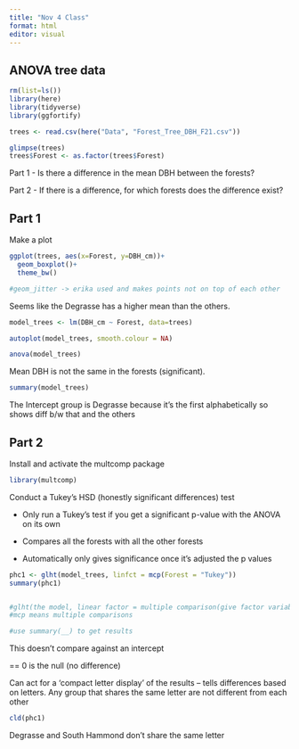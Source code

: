 ```yaml
---
title: "Nov 4 Class"
format: html
editor: visual
---
```


## ANOVA tree data

```r
rm(list=ls())
library(here)
library(tidyverse)
library(ggfortify)
```

```r
trees <- read.csv(here("Data", "Forest_Tree_DBH_F21.csv"))
```

```r
glimpse(trees)
trees$Forest <- as.factor(trees$Forest)
```

Part 1 - Is there a difference in the mean DBH between the forests?

Part 2 - If there is a difference, for which forests does the difference exist?

## Part 1

Make a plot

```r
ggplot(trees, aes(x=Forest, y=DBH_cm))+
  geom_boxplot()+
  theme_bw()

#geom_jitter -> erika used and makes points not on top of each other
```

Seems like the Degrasse has a higher mean than the others.

```r
model_trees <- lm(DBH_cm ~ Forest, data=trees)
```

```r
autoplot(model_trees, smooth.colour = NA)
```

```r
anova(model_trees)
```

Mean DBH is not the same in the forests (significant).

```r
summary(model_trees)
```

The Intercept group is Degrasse because it's the first alphabetically so shows diff b/w that and the others

## Part 2

Install and activate the multcomp package

```r
library(multcomp)
```

Conduct a Tukey's HSD (honestly significant differences) test

-   Only run a Tukey's test if you get a significant p-value with the ANOVA on its own

<!-- -->

-   Compares all the forests with all the other forests

-   Automatically only gives significance once it's adjusted the p values

```r
phc1 <- glht(model_trees, linfct = mcp(Forest = "Tukey"))
summary(phc1)


#glht(the model, linear factor = multiple comparison(give factor variable = "Tukey"))
#mcp means multiple comparisons

#use summary(__) to get results
```

This doesn't compare against an intercept

== 0 is the null (no difference)

Can act for a 'compact letter display' of the results – tells differences based on letters. Any group that shares the same letter are not different from each other

```r
cld(phc1)
```

Degrasse and South Hammond don't share the same letter
